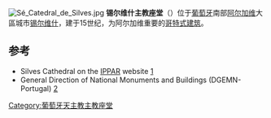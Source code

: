 [[Image:Sé_Catedral_de_Silves.jpg|thumb]]
'''锡尔维什主教座堂'''（{{lang-pt|Sé Catedral de Silves}}）位于[[葡萄牙|葡萄牙]]南部[[阿尔加维|阿尔加维]]大區城市[[锡尔维什|锡尔维什]]，建于15世纪，为阿尔加维重要的[[哥特式建筑|哥特式建筑]]。

==参考==
{{reflist|2}}
*Silves Cathedral on the [[IPPAR|IPPAR]] website [http://www.igespar.pt/en/patrimonio/pesquisa/geral/patrimonioimovel/detail/69825/] {{Wayback|url=http://www.igespar.pt/en/patrimonio/pesquisa/geral/patrimonioimovel/detail/69825/ |date=20120303132415 }}
*General Direction of National Monuments and Buildings (DGEMN-Portugal) [http://www.monumentos.pt] {{Wayback|url=http://www.monumentos.pt/ |date=20150111072326 }}

{{coord|37.1901|-8.4387|type:landmark_region:PT|display=title}}

[[Category:葡萄牙天主教主教座堂|Category:葡萄牙天主教主教座堂]]